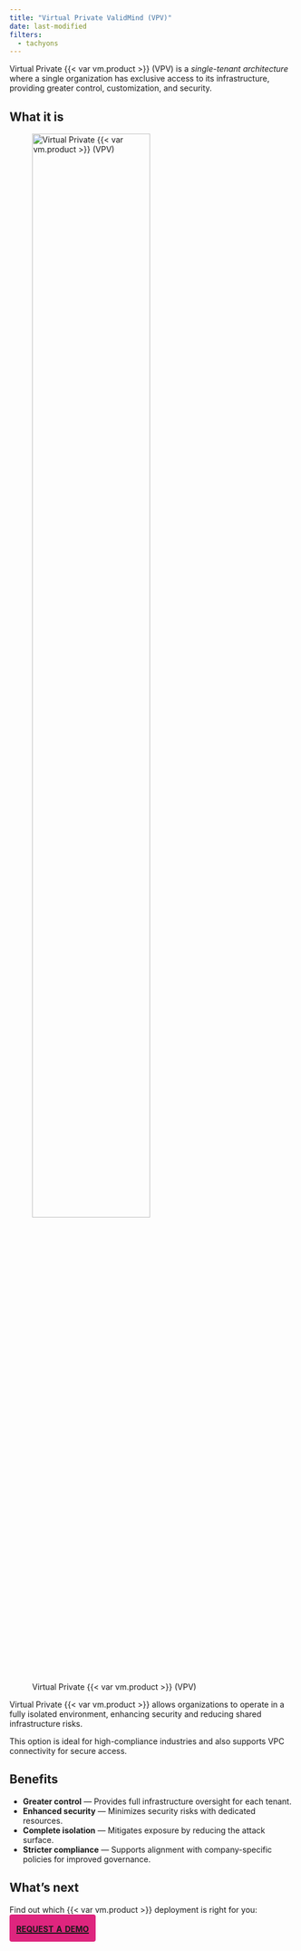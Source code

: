 ```yaml
---
title: "Virtual Private ValidMind (VPV)"
date: last-modified
filters:
  - tachyons
---
```


Virtual Private {{< var vm.product >}} (VPV) is a _single-tenant architecture_ where a single organization has exclusive access to its infrastructure, providing greater control, customization, and security. 

## What it is

![Virtual Private {{< var vm.product >}} (VPV)](virtual-private-validmind.png){width="70%" fig-alt="An image showing a Virtual Private ValidMind (single-tenant) cloud deployment"}

Virtual Private {{< var vm.product >}} allows organizations to operate in a fully isolated environment, enhancing security and reducing shared infrastructure risks.

This option is ideal for high-compliance industries and also supports VPC connectivity for secure access.

## Benefits

- **Greater control** — Provides full infrastructure oversight for each tenant.
- **Enhanced security** — Minimizes security risks with dedicated resources.
- **Complete isolation** — Mitigates exposure by reducing the attack surface.
- **Stricter compliance** — Supports alignment with company-specific policies for improved governance.

## What's next

Find out which {{< var vm.product >}} deployment is right for you:

<a class="btn btn-primary" role="button" style="font-variant: small-caps;padding: 12px;color: var(--bs-white);background: #DE257E;border-radius: 4px;margin-top: 4px;font-family: 'Inter';font-style: normal;font-weight: 700;font-size: 20px;line-height: 100%;border: 1px solid var(--bs-pink);"  href="https://validmind.com/contact/">request a demo</a>
